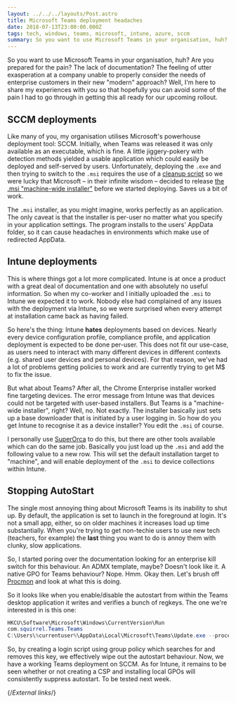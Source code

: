 ```yaml
---
layout: ../../../layouts/Post.astro
title: Microsoft Teams deployment headaches
date: 2018-07-13T23:00:00.000Z
tags: tech, windows, teams, microsoft, intune, azure, sccm
summary: So you want to use Microsoft Teams in your organisation, huh? Are you prepared for the pain? The lack of documentation? The feeling of utter exasperation at a company unable to properly consider the needs of enterprise customers in their new "modern" approach?
---
```


So you want to use Microsoft Teams in your organisation, huh? Are you prepared for the pain? The lack of documentation? The feeling of utter exasperation at a company unable to properly consider the needs of enterprise customers in their new "modern" approach? Well, I'm here to share my experiences with you so that hopefully you can avoid some of the pain I had to go through in getting this all ready for our upcoming rollout.

## SCCM deployments

Like many of you, my organisation utilises Microsoft's powerhouse deployment tool: SCCM. Initially, when Teams was released it was only available as an executable, which is fine. A little jiggery-pokery with detection methods yielded a usable application which could easily be deployed and self-served by users. Unfortunately, deploying the `.exe` and then trying to switch to the `.msi` requires the use of a [cleanup script][cleanup-script] so we were lucky that Microsoft – in their infinite wisdom – decided to release [the .msi "machine-wide installer"][msi-deployment] before we started deploying. Saves us a bit of work.

The `.msi` installer, as you might imagine, works perfectly as an application. The only caveat is that the installer is per-user no matter what you specify in your application settings. The program installs to the users' AppData folder, so it can cause headaches in environments which make use of redirected AppData.

## Intune deployments

This is where things got a lot more complicated. Intune is at once a product with a great deal of documentation and one with absolutely no useful information. So when my co-worker and I initially uploaded the `.msi` to Intune we expected it to work. Nobody else had complained of any issues with the deployment via Intune, so we were surprised when every attempt at installation came back as having failed.

So here's the thing: Intune **hates** deployments based on devices. Nearly every device configuration profile, compliance profile, and application deployment is expected to be done per-user. This does not fit our use-case, as users need to interact with many different devices in different contexts (e.g. shared user devices and personal devices). For that reason, we've had a lot of problems getting policies to work and are currently trying to get M$ to fix the issue.

But what about Teams? After all, the Chrome Enterprise installer worked fine targeting devices. The error message from Intune was that devices could not be targeted with user-based installers. But Teams is a "machine-wide installer", right? Well, no. Not exactly. The installer basically just sets up a base downloader that is initiated by a user logging in. So how do you get Intune to recognise it as a device installer? You edit the `.msi` of course.

I personally use [SuperOrca][superorca] to do this, but there are other tools available which can do the same job. Basically you just load up the `.msi` and add the following value to a new row. This will set the default installation target to "machine", and will enable deployment of the `.msi` to device collections within Intune.

## Stopping AutoStart

The single most annoying thing about Microsoft Teams is its inability to shut up. By default, the application is set to launch in the foreground at login. It's not a small app, either, so on older machines it increases load up time substantially. When you're trying to get non-techie users to use new tech (teachers, for example) the **last** thing you want to do is annoy them with clunky, slow applications.

So, I started poring over the documentation looking for an enterprise kill switch for this behaviour. An ADMX template, maybe? Doesn't look like it. A native GPO for Teams behaviour? Nope. Hmm. Okay then. Let's brush off [Procmon][procmon] and look at what this is doing.

So it looks like when you enable/disable the autostart from within the Teams desktop application it writes and verifies a bunch of regkeys. The one we're interested in is this one:

```powershell
HKCU\Software\Microsoft\Windows\CurrentVersion\Run
com.squirrel.Teams.Teams
C:\Users\%currentuser%\AppData\Local\Microsoft\Teams\Update.exe --processStart "Teams.exe" --process-start-args "--system-initiated"
```

So, by creating a login script using group policy which searches for and removes this key, we effectively wipe out the autostart behaviour. Now, we have a working Teams deployment on SCCM. As for Intune, it remains to be seen whether or not creating a CSP and installing local GPOs will consistently suppress autostart. To be tested next week.

{/*External links*/}

[cleanup-script]: https://docs.microsoft.com/en-us/MicrosoftTeams/scripts/powershell-script-teams-deployment-clean-up]
[msi-deployment]: https://docs.microsoft.com/en-us/MicrosoftTeams/msi-deployment
[procmon]: https://docs.microsoft.com/en-us/sysinternals/downloads/procmon
[superorca]: http://www.pantaray.com/msi_super_orca.html
